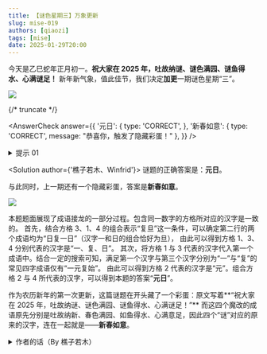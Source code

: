 ```yaml
---
title: 【谜色星期三】万象更新
slug: mise-019
authors: [qiaozi]
tags: [mise]
date: 2025-01-29T20:00
---
```


今天是乙巳蛇年正月初一。**祝大家在 2025 年，吐故纳谜、谜色满园、谜鱼得水、心满谜足！**
新年新气象，值此佳节，我们决定**加更**一期谜色星期“三”。

![](./mise-019.assets/mise-019.webp)

{/* truncate */}

<AnswerCheck 
    answer={{
        '元日': {
            type: 'CORRECT',
        },
        '新春如意': {
            type: 'CORRECT',
            message: "恭喜你，触发了隐藏彩蛋！"
        },
    }}
/>

<details>
    <summary>提示 01</summary>

    每一个方框都代表一个汉字。本题题面展现了一种经典的文字游戏。标有数字3的方框中的汉字是复。
</details>

<Solution author={'樵子若木、Winfrid'}>
谜题的正确答案是：**元日**。

与此同时，上一期还有一个隐藏彩蛋，答案是**新春如意**。

![](./mise-019.assets/mise-019-sol.webp)

本题题面展现了成语接龙的一部分过程。包含同一数字的方格所对应的汉字是一致的。
首先，结合方格 3、1、4 的组合表示“复旦”这一条件，可以确定第二行的两个成语均为“日复一日”（汉字一和日的组合恰好为旦），
由此可以得到方格 1、3、4 分别代表的汉字是“一、复、日”。
其次，将方格 1 与 3 代表的汉字代入第一个成语中。结合一定的搜索可知，满足第一个汉字与第三个汉字分别为“一”与“复”的常见四字成语仅有“一元复始”。
由此可以得到方格 2 代表的汉字是“元”。组合方格 2 与 4 所代表的汉字，可以得到本题的答案“**元日**”。

作为农历新年的第一次更新，这篇谜题在开头藏了一个彩蛋：原文写着**“祝大家在 2025 年，吐故纳谜、谜色满园、谜鱼得水、心满谜足！”**
而这四个魔改的成语原先分别是吐故纳新、春色满园、如鱼得水、心满意足，因此四个“谜”对应的原来的汉字，连在一起就是——**新春如意**。
</Solution>

<details>
    <summary>作者的话（By 樵子若木）</summary>

    很高兴能为 PKU 谜协供题！由于本人命题经验较浅，题目不免存在一些瑕疵，还望各位多多包涵。

    在本题最开始的构想中，我希望题面呈现**“成语接龙里的无尽循环”**这一有趣的现象，
    也由此确定了题目中涉及到的“日复一日”和“一元复始”两个成语。
    然而受限于本题的提取方式，这一循环并不能很好地隐藏起来（可以通过题面第二行的两个一样的成语非常直观地发现这种循环）。
    这也是我认为本题里最大的遗憾。不过我仍然觉得这是一个有趣的点子。

    值得一提的是，题面中第一个成语“一元复始”常常与本题的标题“万象更新”合成一对春联。也许标题能够为寻找成语提供一些灵感。
</details>
